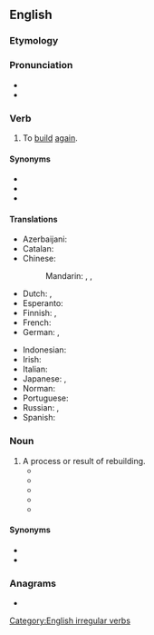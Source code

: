==English==

===Etymology===
{{prefix|en|re|build}}

===Pronunciation===
* {{IPA|en|/ˈɹiːbɪld/}}
* {{rhymes|en|ɪld}}

===Verb===
{{en-verb|rebuilds|rebuilding|rebuilt|rebuilt}}

# To [[build]] [[again]].

====Synonyms====
* {{l|en|reassemble}}
* {{l|en|reconstruct}}
* {{l|en|remanufacture}}

====Translations====
{{trans-top|to build again}}
* Azerbaijani: {{t+|az|bərpa etmək}}
* Catalan: {{t+|ca|reconstruir}}
* Chinese:
*: Mandarin: {{t+|cmn|重建|tr=chóngjiàn|sc=Hani}}, {{t+|cmn|再建|tr=zàijiàn|sc=Hani}}, {{t+|cmn|改筑|tr=gǎizhú|sc=Hani}}
* Dutch: {{t+|nl|heropbouwen}}, {{t|nl|wederopbouwen}}
* Esperanto: {{t|eo|rekonstrui}}
* Finnish: {{t+|fi|jälleenrakentaa}}, {{t|fi|[[rakentaa]] [[uudelleen]]}}
* French: {{t+|fr|reconstruire}}
* German: {{t|de|wiederaufbauen}}, {{t+|de|umbauen}}
{{trans-mid}}
* Indonesian: {{t|id|bangun ulang|alt=membangun ulang}}
* Irish: {{t|ga|atóg}}
* Italian: {{t+|it|ricostruire}}
* Japanese: {{t|ja|建て直す|tr=[[たてなおす]], tatenaosu|sc=Jpan}}, {{t|ja|再建|tr=さいけんする, saiken suru|alt=再建する|sc=Jpan}}
* Norman: {{t|nrf|r'bâti}} {{qualifier|Jersey}}
* Portuguese: {{t+|pt|reconstruir}}
* Russian: {{t+|ru|перестра́ивать|impf}}, {{t+|ru|перестро́ить|pf}}
* Spanish: {{t+|es|reconstruir}}
{{trans-bottom}}

===Noun===
{{en-noun}}

# A process or result of rebuilding.
#* {{quote-journal|en|year=1961|month=March|author=C. P. Boocock|title=The organisation of Eastleigh Locomotive Works|journal=Trains Illustrated|page=160|text=Although the new features of the '''rebuilds''' were mainly the application of successful standard principles, the retention of the outside admission cylinders with their necessary high-pressure valve rod glands, of which the Southern lacked previous experience with an engine of this size, caused some unexpected teething troubles.}}
#* {{quote-book|en|title=Sierra Sue II: The Story of a P-51 Mustang| page=138| url=https://books.google.com/books?id=BZ3b9o0BIPcC&pg=PA138&dq=%22a%7Cthe+completed%7Cfinished+rebuild%7Crebuilds%22&hl=en&sa=X&ved=0ahUKEwio4dOKtfncAhUc8YMKHc1OBxUQ6AEIKTAA#v=onepage&q=%22a%7Cthe%20completed%7Cfinished%20rebuild%7Crebuilds%22&f=false| author=John Christgau| year=2000| passage=Doc's spirits lifted at the suggestion that Cochrane was already thinking about painting the finished '''rebuild'''.}}
#* {{quote-book|en|year=2000|author=Spencer Yost|title=How to Rebuild and Restore Farm Tractor Engines|page=100|passage=The cost of the '''rebuild''' can quickly escalate with significant crankshaft and bearing work, and some folks allow the cost to keep them from doing the work, even when it is warranted.}}
#* {{quote-book|en|year=2009|author=Tony Huntimer|title=How to Rebuild the Big-Block Chevrolet|page=5|passage=Torque Fasteners — Illustrates a fastener that must be properly tightened with a torque wrench at this point in the '''rebuild'''.}}
#* {{quote-book|en|year=2012|author=Ronald Utt|title=Ships of Oak, Guns of Iron: The War of 1812 and the Forging of the American Navy|passage=Lovingly restored and exquisitely maintained, the great frigate is docked at Boston and open to the public. She is still in commission and crewed by members of the U.S. Navy. After a number of '''rebuilds''' and modifications, the frigate ''Constellation'' is now anchored in Baltimore Harbor as a museum.}}

====Synonyms====
* {{l|en|reassembly}}
* {{l|en|reconstruction}}

===Anagrams===
* {{anagrams|en|a=bdeilru|builder}}

[[Category:English irregular verbs]]